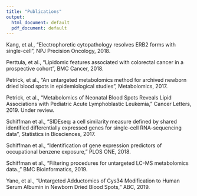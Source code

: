 ```yaml
---
title: "Publications"
output:
  html_document: default
  pdf_document: default
---
```



Kang, et al., “Electrophoretic cytopathology resolves ERB2 forms with single-cell”, NPJ Precision Oncology, 2018.

Perttula, et al., “Lipidomic features associated with colorectal cancer in a prospective cohort”, BMC Cancer, 2018.

Petrick, et al., “An untargeted metabolomics method for archived newborn dried blood spots in epidemiological studies”, Metabolomics, 2017.

Petrick, et al., “Metabolomics of Neonatal Blood Spots Reveals Lipid Associations with Pediatric Acute Lymphoblastic Leukemia,” Cancer Letters, 2019. Under review.

Schiffman et al., “SIDEseq: a cell similarity measure defined by shared identified differentially expressed genes for single-cell RNA-sequencing data”, Statistics in Biosciences, 2017.

Schiffman et al., “Identification of gene expression predictors of occupational benzene exposure,” PLOS ONE, 2018.

Schiffman et al., “Filtering procedures for untargeted LC-MS metabolomics data.,” BMC Bioinformatics, 2019.

Yano, et al., “Untargeted Adductomics of Cys34 Modification to Human Serum Albumin in Newborn Dried Blood Spots,” ABC, 2019.

